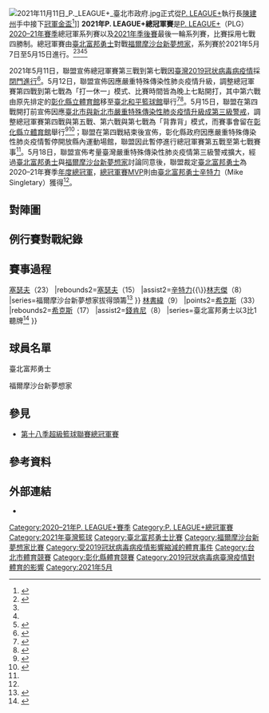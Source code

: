 {{NoteTA|G1=ME}}
{{UTC+8}}
{{Infobox basketball final
| year = 2021
| league = P. LEAGUE+
| final_name = 總冠軍賽
| image = 2021年P. LEAGUE+總冠軍賽.jpg
| dates = {{nowrap|2021年5月7日至5月15日}}
| team_A = [[2020–21年臺北富邦勇士賽季|臺北富邦勇士]]
| team_A_coach = [[許晉哲|許晉哲]]
| team_A_games = 3
| team_B = [[2020–21年福爾摩沙台新夢想家賽季|福爾摩沙台新夢想家]]
| team_B_coach = [[凱爾·朱利爾斯|朱利爾斯]]
| team_B_games = 1
| MVP = [[米克·辛格泰維_(籃球運動員)|辛特力]]（[[臺北富邦勇士|臺北富邦勇士]]）
| MVP_name = P. LEAGUE+總冠軍賽MVP
}}
[[File:2021年11月11日_P._LEAGUE+_臺北市政府.jpg|thumb]]正式從[[P._LEAGUE+|P. LEAGUE+]]執行長[[陳建州|陳建州]]手中接下[[P._LEAGUE+冠軍金盃|冠軍金盃]]<ref>{{cite news |author1=蘇志畬 |title=「補領」元年冠軍盃 富邦勇士拚連霸才能拋彩帶 |url=https://udn.com/news/story/7003/5883980 |accessdate=2021-11-11 |work=聯合報 |date=2021-11-11 |archive-date=2021-11-11 |archive-url=https://web.archive.org/web/20211111104512/https://udn.com/news/story/7003/5883980 |dead-url=no }}</ref>]]
'''2021年P. LEAGUE+總冠軍賽'''是[[P._LEAGUE+|P. LEAGUE+]]（PLG）[[2020–21年P._LEAGUE+賽季|2020–21年賽季]]總冠軍系列賽以及[[2021年P._LEAGUE+季後賽|2021年季後賽]]最後一輪系列賽，比賽採用七戰四勝制。總冠軍賽由[[臺北富邦勇士|臺北富邦勇士]]對戰[[福爾摩沙台新夢想家|福爾摩沙台新夢想家]]，系列賽於2021年5月7日至5月15日進行。<ref>{{cite news |title=聯盟賽事公告 季後挑戰賽將於04/23開始 總冠軍賽將於05/07開始 |url=https://pleagueofficial.com/news-detail/54 |accessdate=2021-03-10 |work=P. LEAGUE+ |date=2021-03-10 |archive-date=2021-03-15 |archive-url=https://web.archive.org/web/20210315055323/https://pleagueofficial.com/news-detail/54 |dead-url=no }}</ref><ref name="NOWnews-2021-05-15"/><ref name="P. LEAGUE+-2021-05-18"/><ref>{{cite news |author1=龍柏安 |title=PLG施晉堯逆轉3分失手 夢想家險勝闖進冠軍賽 |url=https://www.cna.com.tw/news/aspt/202105020206.aspx |accessdate=2021-09-11 |agency=中央通訊社 |date=2021-05-02 |archive-date=2021-08-20 |archive-url=https://web.archive.org/web/20210820165244/https://www.cna.com.tw/news/aspt/202105020206.aspx |dead-url=no }}</ref>

2021年5月11日，聯盟宣佈總冠軍賽第三戰到第七戰因[[2019冠狀病毒病臺灣疫情|臺灣2019冠状病毒病疫情]]採[[閉門比賽|閉門進行]]<ref>{{cite news |author1=粘藐云 |title=防疫第一！ 總冠軍戰第3戰起封館開打 |url=https://sports.ltn.com.tw/news/breakingnews/3528211 |accessdate=2022-01-12 |work=自由時報 |date=2021-05-11 |archive-date=2021-05-11 |archive-url=https://web.archive.org/web/20210511082203/https://sports.ltn.com.tw/news/breakingnews/3528211 |dead-url=no }}</ref>。5月12日，聯盟宣佈因應嚴重特殊傳染性肺炎疫情升級，調整總冠軍賽第四戰到第七戰為「打一休一」模式、比賽時間皆為晚上七點開打，其中第六戰由原先排定的[[彰化縣立體育館|彰化縣立體育館]]移至[[臺北和平籃球館|臺北和平籃球館]]舉行<ref>{{cite press release |title=因應疫情升級 聯盟調整總冠軍賽G4至G7的比賽時間 |publisher=P. LEAGUE+ |date=2021-05-12 |url=https://pleagueofficial.com/news-detail/77 |accessdate=2021-05-12 |archive-date=2021-05-13 |archive-url=https://web.archive.org/web/20210513153847/https://pleagueofficial.com/news-detail/77 |dead-url=no }}</ref><ref>{{cite news |author1=吳孟儒 |title=因應疫情升溫 總冠軍賽賽程改變 |url=https://sports.ltn.com.tw/news/breakingnews/3529780 |accessdate=2021-05-12 |work=自由時報 |date=2021-05-12 |archive-date=2021-05-13 |archive-url=https://web.archive.org/web/20210513042941/https://sports.ltn.com.tw/news/breakingnews/3529780 |dead-url=no }}</ref>。5月15日，聯盟在第四戰開打前宣佈因應[[2021年臺北市與新北市疫情第三級警戒|臺北市與新北市嚴重特殊傳染性肺炎疫情升級成第三級警戒]]，調整總冠軍賽第四戰與第五戰、第六戰與第七戰為「背靠背」模式，而賽事會留在[[彰化縣立體育館|彰化縣立體育館]]舉行<ref>{{cite press release |title=因應雙北進入第三級警戒 總冠軍賽G5至G7將改至彰化縣立體育館進行 |publisher=P. LEAGUE+ |date=2021-05-15 |url=https://pleagueofficial.com/news-detail/78 |accessdate=2021-05-15 |archive-date=2021-05-15 |archive-url=https://web.archive.org/web/20210515110711/https://pleagueofficial.com/news-detail/78 |dead-url=no }}</ref><ref>{{cite news |author1=廖聿偉 |title=高規格防疫暫不停賽 賽程、地點最新版本出爐 |url=https://sports.ltn.com.tw/news/breakingnews/3533713 |accessdate=2021-05-15 |work=自由時報 |date=2021-05-15 |archive-date=2021-05-15 |archive-url=https://web.archive.org/web/20210515103955/https://sports.ltn.com.tw/news/breakingnews/3533713 |dead-url=no }}</ref>；聯盟在第四戰結束後宣佈，彰化縣政府因應嚴重特殊傳染性肺炎疫情暫停開放縣內運動場館，聯盟因此暫停進行總冠軍賽第五戰至第七戰賽事<ref name="NOWnews-2021-05-15"/>。5月18日，聯盟宣佈考量臺灣嚴重特殊傳染性肺炎疫情第三級警戒擴大，經過[[臺北富邦勇士|臺北富邦勇士]]與[[福爾摩沙台新夢想家|福爾摩沙台新夢想家]]討論同意後，聯盟裁定[[臺北富邦勇士|臺北富邦勇士]]為2020–21年賽季[[P._LEAGUE+年度總冠軍|年度總冠軍]]，[[P._LEAGUE+總冠軍賽MVP|總冠軍賽MVP]]則由[[臺北富邦勇士|臺北富邦勇士]][[米克·辛格泰維_(籃球運動員)|辛特力]]（Mike Singletary）獲得<ref name="P. LEAGUE+-2021-05-18"/>。

== 對陣圖 ==
{{2021年PLG季後賽}}

== 例行賽對戰紀錄 ==
{{basketballbox
|bg = #eee
| date = 2020年12月19日
| report = {{PLG recap|id=13}}
| team1 = '''[[臺北富邦勇士|臺北富邦勇士]]'''
| score1 = '''89'''
| team2 = [[福爾摩沙台新夢想家|福爾摩沙台新夢想家]]
| score2 = 86
| place = [[彰化縣立體育館|彰化縣立體育館]]
}}
{{basketballbox
| date = 2021年1月16日
| report = {{PLG recap|id=23}}
| team1 = [[福爾摩沙台新夢想家|福爾摩沙台新夢想家]]
| score1 = 95
| team2 = '''[[臺北富邦勇士|臺北富邦勇士]]'''
| score2 = '''115'''
| place = [[臺北和平籃球館|臺北和平籃球館]]
}}
{{basketballbox
|bg = #eee
| date = 2021年1月31日
| report = {{PLG recap|id=32}}
| team1 = '''[[臺北富邦勇士|臺北富邦勇士]]'''
| score1 = '''111'''
| team2 = [[福爾摩沙台新夢想家|福爾摩沙台新夢想家]]
| score2 = 84
| place = [[彰化縣立體育館|彰化縣立體育館]]
}}
{{basketballbox
| date = 2021年2月6日
| report = {{PLG recap|id=34}}
| team1 = [[臺北富邦勇士|臺北富邦勇士]]
| score1 = 91
| team2 = '''[[福爾摩沙台新夢想家|福爾摩沙台新夢想家]]'''
| score2 = '''100'''
| place = [[彰化縣立體育館|彰化縣立體育館]]
}}
{{basketballbox
|bg = #eee
| date = 2021年2月27日
| report = {{PLG recap|id=41}}
| team1 = [[臺北富邦勇士|臺北富邦勇士]]
| score1 = 89
| team2 = '''[[福爾摩沙台新夢想家|福爾摩沙台新夢想家]]'''
| score2 = '''101'''
| place = [[彰化縣立體育館|彰化縣立體育館]]
}}
{{basketballbox
| date = 2021年3月6日
| report = {{PLG recap|id=45}}
| team1 = [[福爾摩沙台新夢想家|福爾摩沙台新夢想家]]
| score1 = 104
| team2 = '''[[臺北富邦勇士|臺北富邦勇士]]'''
| score2 = '''114'''
| place = [[臺北和平籃球館|臺北和平籃球館]]
}}
{{basketballbox
|bg = #eee
| date = 2021年3月16日
| report = {{PLG recap|id=48}}
| team1 = [[福爾摩沙台新夢想家|福爾摩沙台新夢想家]]
| score1 = 94
| team2 = '''[[臺北富邦勇士|臺北富邦勇士]]'''
| score2 = '''99'''
| place = [[臺北和平籃球館|臺北和平籃球館]]
}}
{{basketballbox
| date = 2021年3月28日
| report = {{PLG recap|id=56}}
| team1 = [[福爾摩沙台新夢想家|福爾摩沙台新夢想家]]
| score1 = 106
| team2 = '''[[臺北富邦勇士|臺北富邦勇士]]'''
| score2 = '''110'''
| place = [[臺北和平籃球館|臺北和平籃球館]]
}}

== 賽事過程 ==
{{Basketballbox
|bg=#eee
|date=5月7日
|time=19:00
|place=[[臺北和平籃球館|臺北和平籃球館]]
|attendance=7,000
|referee={{ubl|賴建忠（主裁判）|陽和平（第一檢查員）|陳肇英（第二檢查員）}}
|TV=[[民視|民視]]<br>[[MOMOTV|MOMOTV]]
|team1='''[[福爾摩沙台新夢想家|福爾摩沙台新夢想家]]'''
|score1='''114'''
|team2=[[臺北富邦勇士|臺北富邦勇士]]
|score2=109
|report={{PLG recap|id=66}}
|Q1='''31'''–28
|Q2='''27'''–25
|Q3=25–'''30'''
|Q4='''31'''–26
|points1=[[史蒂芬·希克斯|希克斯]]（42）
|rebounds1=[[史蒂芬·希克斯|希克斯]]（17）
|assist1=[[楊敬敏|楊敬敏]]（10）
|points2=[[米克·辛格泰維_(籃球運動員)|辛特力]]{{\}}[[伊戈爾·扎伊采夫|塞瑟夫]]（23）
|rebounds2=[[伊戈爾·扎伊采夫|塞瑟夫]]（15）
|assist2=[[米克·辛格泰維_(籃球運動員)|辛特力]]{{\}}[[林志傑|林志傑]]（8）
|series=福爾摩沙台新夢想家拔得頭籌<ref>{{cite news |author1=龍柏安 |title=陳振傑小兵立大功 PLG總冠軍賽夢想家開紅盤 |url=https://www.cna.com.tw/news/aspt/202105070340.aspx |accessdate=2021-09-11 |agency=中央通訊社 |date=2021-05-07 |archive-date=2021-08-20 |archive-url=https://web.archive.org/web/20210820165206/https://www.cna.com.tw/news/aspt/202105070340.aspx |dead-url=no }}</ref>
}}
{{Basketballbox
|date=5月9日
|time=17:00
|place=[[臺北和平籃球館|臺北和平籃球館]]
|attendance=7,000
|referee={{ubl|謝文偉（主裁判）|黃振峰（第一檢查員）|林盈峰（第二檢查員）}}
|TV=[[民視|民視]]<br>[[MOMOTV|MOMOTV]]
|team1=[[福爾摩沙台新夢想家|福爾摩沙台新夢想家]]
|score1=82
|team2='''[[臺北富邦勇士|臺北富邦勇士]]'''
|score2='''106'''
|report={{PLG recap|id=67}}
|Q1=18–'''27'''
|Q2=21–'''28'''
|Q3=22–'''29'''
|Q4=21–'''22'''
|points1=[[史蒂芬·希克斯|希克斯]]（19）
|rebounds1=[[安東尼·塔克|塔克]]（13）
|assist1=[[安東尼·塔克|塔克]]（10）
|points2=[[米克·辛格泰維_(籃球運動員)|辛特力]]（29）
|rebounds2=[[米克·辛格泰維_(籃球運動員)|辛特力]]（12）
|assist2=[[米克·辛格泰維_(籃球運動員)|辛特力]]（8）
|series=臺北富邦勇士扳成1比1平手<ref>{{cite news |author1=黃巧雯 |title=PLG富邦勇士擊敗夢想家 總冠軍賽扳回一城 |url=https://www.cna.com.tw/news/aspt/202105090151.aspx |accessdate=2021-09-11 |agency=中央通訊社 |date=2021-05-09 |archive-date=2021-08-20 |archive-url=https://web.archive.org/web/20210820165124/https://www.cna.com.tw/news/aspt/202105090151.aspx |dead-url=no }}</ref>
}}
{{Basketballbox
|bg=#eee
|date=5月13日
|time=19:00
|place=[[彰化縣立體育館|彰化縣立體育館]]
|attendance=0
|referee={{ubl|洪永昱（主裁判）|王立昌（第一檢查員）|游皓平（第二檢查員）}}
|TV=[[民視|民視]]<br>[[MOMOTV|MOMOTV]]
|team1='''[[臺北富邦勇士|臺北富邦勇士]]'''
|score1='''114'''
|team2=[[福爾摩沙台新夢想家|福爾摩沙台新夢想家]]
|score2=110
|report={{PLG recap|id=68}}
|Q1='''24'''–15
|Q2=28–'''32'''
|Q3='''35'''–31
|Q4=14–'''23'''
|OT='''13'''–9
|points1=[[張宗憲|張宗憲]]（25）
|rebounds1=[[米克·辛格泰維_(籃球運動員)|辛特力]]（16）
|assist1=[[米克·辛格泰維_(籃球運動員)|辛特力]]（12）
|points2=[[史蒂芬·希克斯|希克斯]]（31）
|rebounds2=[[史蒂芬·希克斯|希克斯]]（18）
|assist2=[[李德威|李德威]]（6）
|series=臺北富邦勇士以2比1領先<ref>{{cite news |author1=黃巧雯 |title=富邦勇士延長賽擊退夢想家 PLG總冠軍戰2比1領先 |url=https://www.cna.com.tw/news/aspt/202105130358.aspx |accessdate=2021-09-11 |agency=中央通訊社 |date=2021-05-13 |archive-date=2021-08-20 |archive-url=https://web.archive.org/web/20210820164958/https://www.cna.com.tw/news/aspt/202105130358.aspx |dead-url=no }}</ref>
}}
{{Basketballbox
|date=5月15日
|time=19:00
|place=[[彰化縣立體育館|彰化縣立體育館]]
|attendance=0
|referee={{ubl|謝文偉（主裁判）|葉俊宏（第一檢查員）|羅國銑（第二檢查員）}}
|TV=[[民視|民視]]<br>[[MOMOTV|MOMOTV]]
|team1='''[[臺北富邦勇士|臺北富邦勇士]]'''
|score1='''115'''
|team2=[[福爾摩沙台新夢想家|福爾摩沙台新夢想家]]
|score2=90
|report={{PLG recap|id=69}}
|Q1='''33'''–23
|Q2='''27'''–15
|Q3='''31'''–20
|Q4=24–'''32'''
|points1=[[伊戈爾·扎伊采夫|塞瑟夫]]（25）
|rebounds1=[[伊戈爾·扎伊采夫|塞瑟夫]]（17）
|assist1=[[米克·辛格泰維_(籃球運動員)|辛特力]]{{\}}[[林書緯|林書緯]]（9）
|points2=[[史蒂芬·希克斯|希克斯]]（33）
|rebounds2=[[史蒂芬·希克斯|希克斯]]（17）
|assist2=[[錢肯尼|錢肯尼]]（8）
|series=臺北富邦勇士以3比1聽牌<ref>{{cite news |author1=黃巧雯 |title=PLG富邦勇士總冠軍戰3比1聽牌 第5戰決定延期 |url=https://www.cna.com.tw/news/aspt/202105150258.aspx |accessdate=2021-09-11 |agency=中央通訊社 |date=2021-05-15 |archive-date=2021-05-16 |archive-url=https://web.archive.org/web/20210516033100/https://www.cna.com.tw/news/aspt/202105150258.aspx |dead-url=no }}</ref>
}}
{{Basketballbox
|bg=#eee
|date=5月16日
|time=19:00
|place=[[彰化縣立體育館|彰化縣立體育館]]
|team1=[[福爾摩沙台新夢想家|福爾摩沙台新夢想家]]
|team2=[[臺北富邦勇士|臺北富邦勇士]]
|report={{PLG recap|id=70}}
|series=因[[2019冠狀病毒病臺灣疫情|2019冠狀病毒病疫情]]取消<ref name="P. LEAGUE+-2021-05-18"/><ref name="P. LEAGUE+"/>
}}
{{Basketballbox
|date=5月18日
|time=19:00
|place=[[彰化縣立體育館|彰化縣立體育館]]
|team1=[[臺北富邦勇士|臺北富邦勇士]]
|team2=[[福爾摩沙台新夢想家|福爾摩沙台新夢想家]]
|report={{PLG recap|id=71}}
|series=因2019冠狀病毒病疫情取消<ref name="P. LEAGUE+-2021-05-18"/><ref name="P. LEAGUE+"/>
}}
{{Basketballbox
|bg=#eee
|date=5月19日
|time=19:00
|place=[[彰化縣立體育館|彰化縣立體育館]]
|team1=[[福爾摩沙台新夢想家|福爾摩沙台新夢想家]]
|team2=[[臺北富邦勇士|臺北富邦勇士]]
|report={{PLG recap|id=72}}
|series=因2019冠狀病毒病疫情取消<ref name="P. LEAGUE+-2021-05-18"/><ref name="P. LEAGUE+"/>
}}

== 球員名單 ==
<!-- 請勿更動名單 此為2020–21年球員大限名單 -->
;臺北富邦勇士
{{Basketball roster header | team= 臺北富邦勇士 | season = 2020–21年 | nat = n | age2 = n }}

{{player3 | num = 0 | name = 賴廷恩 | pos = G | m = 1.76 | kgs = 70  | year = 1996 | month = 07 | date = 22 | age = n }}
{{player3 | num = 1 | name = 林書緯 | pos = G | m = 1.82 | kgs = 69 | year = 1992 | month = 06 | date = 21 | age = n }}
{{player3 | num = 2 | name = 簡偉儒 | pos = G | m = 1.85 | kgs = 80 | year = 1992 | month = 01 | date = 20 | age = n }}
{{player3 | num = 3 | name = 張宗憲 | pos = G | m = 1.92 | kgs = 86 | year = 1988 | month = 12 | date = 27 | age = n }}
{{player3 | num = 6 | name = 林冠均 | pos = G | m = 1.83 | kgs = 90 | year = 1995 | month = 08 | date = 21 | age = n }}
{{player3 | num = 7 | name = 張伯維 | pos = F | m = 1.90 | kgs = 88 | year = 1990 | month = 07 | date = 22 | age = n }}
{{player3 | num = 8 | name = 周桂羽 | pos = F | m = 1.93 | kgs = 95 | year = 1998 | month = 07 | date = 19 | age = n }}
{{player3 | num = 9 | name = 郭少傑 | pos = F | m = 1.90 | kgs = 80 | year = 1990 | month = 04 | date = 09 | age = n }}
{{player3 | num = 12 | name = 林志傑 | pos = F | m = 1.92 | kgs = 92 | year = 1982 | month = 06 | date = 11 | age = n }}
{{player3 | num = 13 | name = 林孟學 | pos = F | m = 1.95 | kgs = 88 | year = 1992 | month = 10 | date = 14 | age = n }}
{{player3 | num = 14 | name = 蔡文誠 | pos = F | m = 1.90 | kgs = 96 | year = 1985 | month = 05 | date = 31 | age = n | note = C }}
{{player3 | num = 17 | name = 辛特力 | link = 米克·辛格泰維 (籃球運動員) | pos = F | m = 1.98 | kgs = 103 | year = 1988 | month = 09 | date = 19 | age = n | note = I }}
{{player3 | num = 21 | name = 曾祥鈞 | pos = C | m = 2.05 | kgs = 95 | year = 1998 | month = 08 | date = 08 | age = n }}
{{player3 | num = 23 | name = 石博恩 | pos = C | m = 1.98 | kgs = 95 | year = 1997 | month = 10| date = 05 | cat = 2 | age = n | note = FS }}
{{player3 | num = 32 | name = 塞瑟夫 | link = 伊戈爾·扎伊采夫 | pos = C | m = 2.11 | kgs = 110 | year = 1989 | month = 05 | date = 11 | age = n | note = I }}
{{player3 | num = 36 | name = 賈西亞 | link = 查爾斯·賈西亞 | pos = F | m = 2.04 | kgs = 108 | year = 1988 | month = 10 | date = 13 | age = n | note = I }}
{{player3 | num = 76 | name = 曾文鼎 | pos = C | m = 2.04 | kgs = 97 | year = 1984 | month = 07 | date = 06 | age = n }}

{{Basketball roster footer
| head_coach = 
* [[許晉哲|許晉哲]]
| asst_coach = 
* [[吳永仁|吳永仁]]（執行）
* [[姜智振|姜智振]]
* [[魏維|魏維]]
* [[林煒晧|林煒晧]]
| str_cond = 
* [[鄭維軒|鄭維軒]]
| ath_train =
* [[林武璋|林武璋]]
* [[彭昱銘|彭昱銘]]（助理）
| legend2 = '''（FS）''' [[P._LEAGUE+外籍生球員|外籍生球員]]
| legend3 = '''（I）''' [[P._LEAGUE+外籍球員|外籍球員]]
| roster_url = https://web.archive.org/web/20210315055419/https://pleagueofficial.com/team/1
| accessdate = 2021-03-01
}}

;福爾摩沙台新夢想家
{{Basketball roster header | team= 福爾摩沙台新夢想家 | season = 2020–21年 | nat = n | age2 = n }}

{{player3 | num = 0 | name = 陳振傑 | pos = PG | m = 1.83 | kgs = 83 | year = 1997 | month = 09 | date = 16 | age = n }}
{{player3 | num = 1 | name = 田壘 | pos = PF/C | m = 2.03 | kgs = 103 | year = 1983 | month = 06 | date = 01 | age = n }}
{{player3 | num = 2 | name = 塔克 | link = 安東尼·塔克 | pos = PG/SG | m = 1.93 | kgs = 93 | year = 1989 | month = 09 | date = 02 | age = n | note = I }}
{{player3 | num = 6 | name = 楊敬敏 | pos = F | m = 1.90 | kgs = 98 | year = 1984 | month = 01 | date = 22 | age = n }}
{{player3 | num = 10 | name = 王柏智 | pos = C | m = 1.95 | kgs = 130 | year = 1996 | month = 10 | date = 29 | age = n }}
{{player3 | num = 11 | name = 林俊吉 | pos = PG | m = 1.73 | kgs = 70 | year = 1998 | month = 01 | date = 29 | age = n }}
{{player3 | num = 12 | name = 杰倫 | link = 杰倫·楊 | pos = SF/PF | m = 1.98 | kgs = 99 | year = 1991 | month = 12 | date = 25 | age = n | note = I }}
{{player3 | num = 13 | name = 譚傑龍 | pos = PF/C | m = 2.05 | kgs = 105 | year = 2000 | month = 06 | date = 02 | age = n }}
{{player3 | num = 17 | name = 希克斯 | link = 史蒂芬·希克斯 | pos = PF/C | m = 1.98 | kgs = 100 | year = 1992 | month = 04 | date = 02 | age = n | note = I }}
{{player3 | num = 18 | name = 楊盛硯 | pos = PG/SG | m = 1.78 | kgs = 80 | year = 1997 | month = 01 | date = 18 | age = n }}
{{player3 | num = 20 | name = 金德偉 | pos = SF/PF | m = 1.90 | kgs = 90 | year = 1993 | month = 09 | date = 13 | age = n }}
{{player3 | num = 23 | name = 錢肯尼 | pos = G | m = 1.85 | kgs = 86 | year = 1995 | month = 02 | date = 06 | age = n }}
{{player3 | num = 24 | name = 沃克 | link = 嵐德·沃克 | pos = SF/PF | m = 1.96 | kgs = 93 | year =  1998 | month =  09 | date =  21 | age = n | note = CP }}
{{player3 | num = 26 | name = 李德威 | pos = C | m = 2.00 | kgs = 115 | year = 1991 | month = 10 | date = 15 | age = n }}
{{player3 | num = 30 | name = 吳松蔚 | pos = SG | m = 1.82 | kgs = 80 | year = 1993 | month = 05 | date = 21 | age = n }}

{{Basketball roster footer
| head_coach = 
* [[凱爾·朱利爾斯|朱利爾斯]]
| asst_coach =
* [[劉文和|劉文和]]（執行）
* [[賴柏霖|賴柏霖]]
| ath_train = 
* [[侯曜昕|侯曜昕]]
* [[王昱智|王昱智]]
| legend1 = '''（CP）''' [[P._LEAGUE+華裔球員|華裔球員]]
| legend3 = '''（I）''' [[P._LEAGUE+外籍球員|外籍球員]]
| roster_url = https://web.archive.org/web/20210315055429/https://pleagueofficial.com/team/4
| accessdate = 2021-03-01
}}

== 參見 ==
* [[第十八季超級籃球聯賽總冠軍賽|第十八季超級籃球聯賽總冠軍賽]]

== 參考資料 ==
{{reflist|30em|refs=

<ref name="NOWnews-2021-05-15">{{cite news |author1=吳政紘 |title=G5之後賽事全面停打　職籃元年總冠軍可能裁定？ |url=https://www.nownews.com/news/5267789 |accessdate=2021-05-15 |work=NOWnews |date=2021-05-15 |archive-date=2021-05-17 |archive-url=https://web.archive.org/web/20210517054602/https://www.nownews.com/news/5267789 |dead-url=no }}</ref>

<ref name="P. LEAGUE+-2021-05-18">{{cite press release |title=疫情影響復賽機會低 聯盟裁定臺北富邦勇士為2020-21賽季總冠軍 |publisher=P. LEAGUE+ |date=2021-05-18 |url=https://pleagueofficial.com/news-detail/81 |accessdate=2021-05-18 |archive-date=2021-05-18 |archive-url=https://web.archive.org/web/20210518154903/https://pleagueofficial.com/news-detail/81 |dead-url=no }}</ref>

<ref name="P. LEAGUE+">{{cite web |title=2020-21-總冠軍賽賽程 - 賽程 ╱ 戰績 |url=https://match.pleagueofficial.com/schedule-finals/2020-21 |website=P. LEAGUE+ |accessdate=2021-09-11 |archive-date=2021-04-23 |archive-url=https://web.archive.org/web/20210423164245/https://pleagueofficial.com/schedule-finals/2020-21 |dead-url=no }}</ref>

}}

== 外部連結 ==
* {{Official|https://pleagueofficial.com/}}

{{PLG}}
{{2020–21年PLG球隊賽季}}
{{Navboxes|list=
{{臺北富邦勇士}}
{{福爾摩沙台新夢想家}}
}}
{{portal bar|臺灣|籃球}}
[[Category:2020–21年P._LEAGUE+賽季|Category:2020–21年P. LEAGUE+賽季]]
[[Category:P._LEAGUE+總冠軍賽|Category:P. LEAGUE+總冠軍賽]]
[[Category:2021年臺灣籃球|Category:2021年臺灣籃球]]
[[Category:臺北富邦勇士比賽|Category:臺北富邦勇士比賽]]
[[Category:福爾摩沙台新夢想家比賽|Category:福爾摩沙台新夢想家比賽]]
[[Category:受2019冠狀病毒病疫情影響縮減的體育事件|Category:受2019冠狀病毒病疫情影響縮減的體育事件]]
[[Category:台北市體育競賽|Category:台北市體育競賽]]
[[Category:彰化縣體育競賽|Category:彰化縣體育競賽]]
[[Category:2019冠狀病毒病臺灣疫情對體育的影響|Category:2019冠狀病毒病臺灣疫情對體育的影響]]
[[Category:2021年5月|Category:2021年5月]]